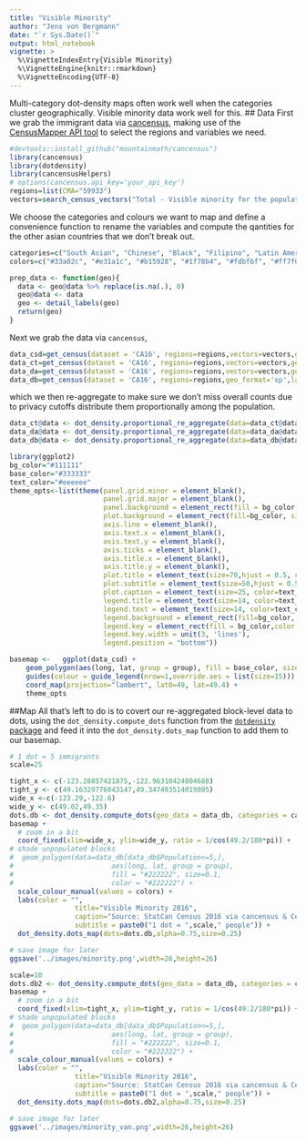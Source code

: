 ```yaml
---
title: "Visible Minority"
author: "Jens von Bergmann"
date: "`r Sys.Date()`"
output: html_notebook
vignette: >
  %\VignetteIndexEntry{Visible Minority}
  %\VignetteEngine{knitr::rmarkdown}
  %\VignetteEncoding{UTF-8}
---
```


Multi-category dot-density maps often work well when the categories cluster geographically. Visible minority data work well for this.
## Data
First we grab the immigrant data via [cancensus](https://github.com/mountainMath/cancensus), making use of the [CensusMapper API tool](https://censusmapper.ca/api/CA11) to select the regions and variables we need.
```r
#devtools::install_github("mountainmath/cancensus")
library(cancensus)
library(dotdensity)
library(cancensusHelpers)
# options(cancensus.api_key='your_api_key')
regions=list(CMA="59933")
vectors=search_census_vectors("Total - Visible minority for the population in private households", "CA16","Total") %>% child_census_vectors(TRUE) %>% pull("vector")
```

We choose the categories and colours we want to map and define a convenience function to rename the variables and compute the qantities for the other asian countries that we don't break out.
```r
categories=c("South Asian", "Chinese", "Black", "Filipino", "Latin American", "Arab", "Southeast Asian", "West Asian", "Korean", "Japanese", "Visible minority, n.i.e.", "Multiple visible minorities", "Not a visible minority")
colors=c("#33a02c", "#e31a1c", "#b15928", "#1f78b4", "#fdbf6f", "#ff7f00", "#fb9a99", "#b2df8a", "#cab2d6", "#6a3d9a", "#a6cee3", "#ffff99", "#e0e0e0")

prep_data <- function(geo){
  data <- geo@data %>% replace(is.na(.), 0)
  geo@data <- data
  geo <- detail_labels(geo)
  return(geo)
}
```


Next we grab the data via `cancensus`,
```r
data_csd=get_census(dataset = 'CA16', regions=regions,vectors=vectors,geo_format='sp',labels='short',level='CSD') %>% prep_data
data_ct=get_census(dataset = 'CA16', regions=regions,vectors=vectors,geo_format='sp',labels='short',level='CT') %>% prep_data
data_da=get_census(dataset = 'CA16', regions=regions,vectors=vectors,geo_format='sp',labels='short',level='DA') %>% prep_data
data_db=get_census(dataset = 'CA16', regions=regions,geo_format='sp',labels='short',level='DB')
```

which we then re-aggregate to make sure we don't miss overall counts due to privacy cutoffs distribute them
proportionally among the population.
```r
data_ct@data <- dot_density.proportional_re_aggregate(data=data_ct@data,parent_data=data_csd@data,geo_match=setNames("GeoUID","CSD_UID"),categories=categories,base="Population")
data_da@data <- dot_density.proportional_re_aggregate(data=data_da@data,parent_data=data_ct@data,geo_match=setNames("GeoUID","CT_UID"),categories=categories,base="Population")
data_db@data <- dot_density.proportional_re_aggregate(data=data_db@data,parent_data=data_da@data,geo_match=setNames("GeoUID","DA_UID"),categories=categories,base="Population")
```


```r
library(ggplot2)
bg_color="#111111"
base_color="#333333"
text_color="#eeeeee"
theme_opts<-list(theme(panel.grid.minor = element_blank(),
                       panel.grid.major = element_blank(),
                       panel.background = element_rect(fill = bg_color, colour = NA),
                       plot.background = element_rect(fill=bg_color, size=1,linetype="solid",color=text_color),
                       axis.line = element_blank(),
                       axis.text.x = element_blank(),
                       axis.text.y = element_blank(),
                       axis.ticks = element_blank(),
                       axis.title.x = element_blank(),
                       axis.title.y = element_blank(),
                       plot.title = element_text(size=70,hjust = 0.5, color=text_color),
                       plot.subtitle = element_text(size=50,hjust = 0.5, color=text_color),
                       plot.caption = element_text(size=25, color=text_color),
                       legend.title = element_text(size=14, color=text_color),
                       legend.text = element_text(size=14, color=text_color),
                       legend.background = element_rect(fill=bg_color, size=1,linetype="solid",color=bg_color),
                       legend.key = element_rect(fill = bg_color,color = bg_color),
                       legend.key.width = unit(3, 'lines'),
                       legend.position = "bottom"))

basemap <-   ggplot(data_csd) +
    geom_polygon(aes(long, lat, group = group), fill = base_color, size=0.1, color = 'grey') +
    guides(colour = guide_legend(nrow=1,override.aes = list(size=15))) +
    coord_map(projection="lambert", lat0=49, lat=49.4) +
    theme_opts

```


##Map
All that's left to do is to covert our re-aggregated block-level data to dots, using the `dot_density.compute_dots`
function from the [`dotdensity` package]() and feed it into the `dot_density.dots_map` function to add them to
our basemap.
```r
# 1 dot = 5 immigrants
scale=25

tight_x <- c(-123.28857421875,-122.96310424804688)
tight_y <- c(49.16329776043147,49.347493514019895)
wide_x <-c(-123.29,-122.6)
wide_y <- c(49.02,49.35)
dots.db <- dot_density.compute_dots(geo_data = data_db, categories = categories, scale=scale)
basemap +
  # zoom in a bit
  coord_fixed(xlim=wide_x, ylim=wide_y, ratio = 1/cos(49.2/180*pi)) +
# shade unpopulated blocks
#  geom_polygon(data=data_db[data_db$Population<=5,], 
#                        aes(long, lat, group = group), 
#                        fill = "#222222", size=0.1, 
#                        color = "#222222") +
  scale_colour_manual(values = colors) +
  labs(color = "",
                title="Visible Minority 2016",
                caption="Source: StatCan Census 2016 via cancensus & CensusMapper.ca",
                subtitle = paste0("1 dot = ",scale," people")) + 
  dot_density.dots_map(dots=dots.db,alpha=0.75,size=0.25)

# save image for later
ggsave('../images/minority.png',width=26,height=26)
```
```r
scale=10
dots.db2 <- dot_density.compute_dots(geo_data = data_db, categories = categories, scale=scale)
basemap +
  # zoom in a bit
  coord_fixed(xlim=tight_x, ylim=tight_y, ratio = 1/cos(49.2/180*pi)) +
# shade unpopulated blocks
#  geom_polygon(data=data_db[data_db$Population<=5,], 
#                        aes(long, lat, group = group), 
#                        fill = "#222222", size=0.1, 
#                        color = "#222222") +
  scale_colour_manual(values = colors) +
  labs(color = "",
                title="Visible Minority 2016",
                caption="Source: StatCan Census 2016 via cancensus & CensusMapper.ca",
                subtitle = paste0("1 dot = ",scale," people")) + 
  dot_density.dots_map(dots=dots.db2,alpha=0.75,size=0.25)

# save image for later
ggsave('../images/minority_van.png',width=26,height=26)

```

